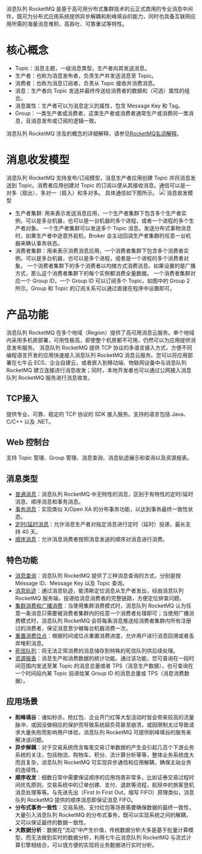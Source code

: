 消息队列 RocketMQ 是基于高可用分布式集群技术的云正式商用的专业消息中间件，既可为分布式应用系统提供异步解耦和削峰填谷的能力，同时也具备互联网应用所需的海量消息堆积、高吞吐、可靠重试等特性。
# 核心概念

- Topic：消息主题，一级消息类型，生产者向其发送消息。
- 生产者：也称为消息发布者，负责生产并发送消息至 Topic。
- 消费者：也称为消息订阅者，负责从 Topic 接收并消费消息。
- 消息：生产者向 Topic 发送并最终传送给消费者的数据和（可选）属性的组合。
- 消息属性：生产者可以为消息定义的属性，包含 Message Key 和 Tag。
- Group：一类生产者或消费者，这类生产者或消费者通常生产或消费同一类消息，且消息发布或订阅的逻辑一致。

消息队列 RocketMQ 涉及的概念的详细解释，请参见[RocketMQ名词解释](https://developer.qiniu.io/qvm/manual/6123/rocketmq-nouns-explain)。

# 消息收发模型
消息队列 RocketMQ 支持发布/订阅模型，消息生产者应用创建 Topic 并将消息发送到 Topic。消费者应用创建对 Topic 的订阅以便从其接收消息。通信可以是一对多（扇出）、多对一（扇入）和多对多。
具体通信如下图所示。
![](https://dn-odum9helk.qbox.me/Ft2s2t-iCjk8GE4ZYWSyV8qzW5RG)
消息收发模型
- 生产者集群: 用来表示发送消息应用，一个生产者集群下包含多个生产者实例，可以是多台机器，也可以是一台机器的多个进程，或者一个进程的多个生产者对象。
一个生产者集群可以发送多个 Topic 消息。发送分布式事物消息时，如果生产者中途意外宕机，Broker 会主动回调生产者集群的任意一台机器来确认事务状态。
- 消费者集群：用来表示消费消息应用，一个消费者集群下包含多个消费者实例，可以是多台机器，也可以是多个进程，或者是一个进程的多个消费者对象。
一个消费者集群下的多个消费者以均摊方式消费消息。如果设置的是广播方式，那么这个消费者集群下的每个实例都消费全量数据。
一个消费者集群对应一个 Group ID，一个 Group ID 可以订阅多个 Topic，如图中的 Group 2 所示。Group 和 Topic 的订阅关系可以通过直接在程序中设置即可。

# 产品功能
消息队列 RocketMQ 在多个地域（Region）提供了高可用消息云服务。单个地域内采用多机房部署，可用性极高，即使整个机房都不可用，仍然可以为应用提供消息发布服务。
消息队列 RocketMQ 提供 TCP 协议的多语言接入方式，方便不同编程语言开发的应用快速接入消息队列 RocketMQ 消息云服务。您可以将应用部署在七牛云 ECS、企业自建云，或者嵌入到移动端、物联网设备中与消息队列 RocketMQ 建立连接进行消息收发；同时，本地开发者也可以通过公网接入消息队列 RocketMQ 服务进行消息收发。


## TCP接入
提供专业、可靠、稳定的 TCP 协议的 SDK 接入服务。支持的语言包括 Java、C/C++ 以及 .NET。

## Web 控制台
支持 Topic 管理、Group 管理、消息查询、消息轨迹展示和查询以及资源报表。

## 消息类型
- [普通消息](https://developer.qiniu.io/qvm/manual/6128/ordinary-message)：消息队列 RocketMQ 中无特性的消息，区别于有特性的定时/延时消息、顺序消息和事务消息。
- [事务消息](https://developer.qiniu.io/qvm/manual/6131/transaction-message)：实现类似 X/Open XA 的分布事务功能，以达到事务最终一致性状态。
- [定时/延时消息](https://developer.qiniu.io/qvm/manual/6129/timing-and-delay-news)：允许消息生产者对指定消息进行定时（延时）投递，最长支持 40 天。
- [顺序消息](https://developer.qiniu.io/qvm/manual/6130/the-order-message)：允许消息消费者按照消息发送的顺序对消息进行消费。

## 特色功能
- [消息查询](https://developer.qiniu.io/qvm/manual/6155/information-query)：消息队列 RocketMQ 提供了三种消息查询的方式，分别是按 Message ID、Message Key 以及 Topic 查询。
- [消息轨迹](https://developer.qiniu.io/qvm/manual/6156/query-message-trajectory)：通过消息轨迹，能清晰定位消息从生产者发出，经由消息队列 RocketMQ 服务端，投递给消息消费者的完整链路，方便定位排查问题。
- [集群消费和广播消费](https://developer.qiniu.io/qvm/manual/6135/cluster-consumption-and-radio)：当使用集群消费模式时，消息队列 RocketMQ 认为任意一条消息只需要被消费者集群内的任意一个消费者处理即可；当使用广播消费模式时，消息队列 RocketMQ 会将每条消息推送给消费者集群内所有注册过的消费者，保证消息至少被每台机器消费一次。
- [重置消费位点](https://developer.qiniu.io/qvm/manual/6158/reset-the-consumer-site)：根据时间或位点重置消费进度，允许用户进行消息回溯或者丢弃堆积消息。
- [死信队列](https://developer.qiniu.io/qvm/manual/6159/dead-letter-queue)：将无法正常消费的消息储存到特殊的死信队列供后续处理。
- [资源报表](https://developer.qiniu.io/qvm/manual/6162/resources-report)：消息生产和消费数据的统计功能。通过该功能，您可查询在一段时间范围内发送至某 Topic 的消息总量或者 TPS（消息生产数据），也可查询在一个时间段内某 Topic 投递给某 Group ID 的消息总量或 TPS（消息消费数据）。

## 应用场景
- **削峰填谷**：诸如秒杀、抢红包、企业开门红等大型活动时皆会带来较高的流量脉冲，或因没做相应的保护而导致系统超负荷甚至崩溃，或因限制太过导致请求大量失败而影响用户体验，消息队列 RocketMQ 可提供削峰填谷的服务来解决该问题。
- **异步解耦**：对于交易系统而言每笔交易订单数据的产生会引起几百个下游业务系统的关注，包括物流、购物车、积分、流计算分析等等，整体业务系统庞大而且复杂，消息队列 RocketMQ 可实现异步通信和应用解耦，确保主站业务的连续性。
- **顺序收发**：细数日常中需要保证顺序的应用场景非常多，比如证券交易过程时间优先原则，交易系统中的订单创建、支付、退款等流程，航班中的旅客登机消息处理等等。与先进先出（First In First Out，缩写 FIFO）原理类似，消息队列 RocketMQ 提供的顺序消息即保证消息 FIFO。
- **分布式事务一致性**：交易系统、支付红包等场景需要确保数据的最终一致性，大量引入消息队列 RocketMQ 的分布式事务，既可以实现系统之间的解耦，又可以保证最终的数据一致性。
- **大数据分析**：数据在“流动”中产生价值，传统数据分析大多是基于批量计算模型，而无法做到实时的数据分析，利用七牛云消息队列 RocketMQ 与流式计算引擎相结合，可以很方便的实现将业务数据进行实时分析。